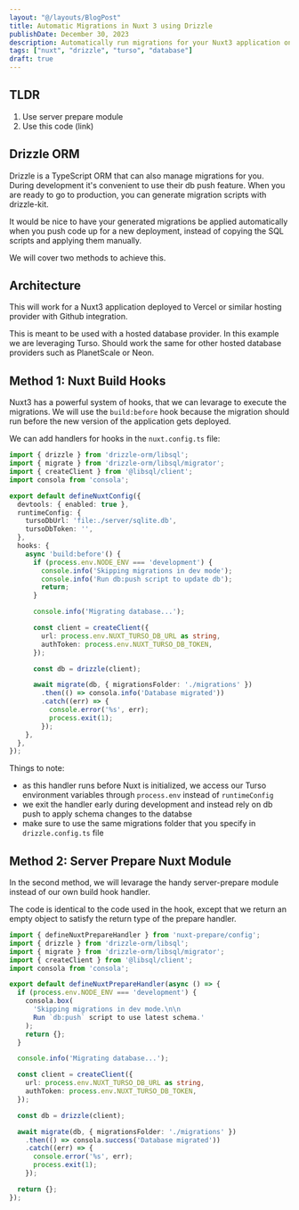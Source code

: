 ```yaml
---
layout: "@/layouts/BlogPost"
title: Automatic Migrations in Nuxt 3 using Drizzle
publishDate: December 30, 2023
description: Automatically run migrations for your Nuxt3 application on deployment.
tags: ["nuxt", "drizzle", "turso", "database"]
draft: true
---
```


## TLDR

1. Use server prepare module
2. Use this code (link)

## Drizzle ORM

Drizzle is a TypeScript ORM that can also manage migrations for you. During development it's convenient to use their db push feature. When you are ready to go to production, you can generate migration scripts with drizzle-kit.

It would be nice to have your generated migrations be applied automatically when you push code up for a new deployment, instead of copying the SQL scripts and applying them manually.

We will cover two methods to achieve this.

## Architecture

This will work for a Nuxt3 application deployed to Vercel or similar hosting provider with Github integration.

This is meant to be used with a hosted database provider. In this example we are leveraging Turso. Should work the same for other hosted database providers such as PlanetScale or Neon.

## Method 1: Nuxt Build Hooks

Nuxt3 has a powerful system of hooks, that we can levarage to execute the migrations. We will use the `build:before` hook because the migration should run before the new version of the application gets deployed.

We can add handlers for hooks in the `nuxt.config.ts` file:

```ts
import { drizzle } from 'drizzle-orm/libsql';
import { migrate } from 'drizzle-orm/libsql/migrator';
import { createClient } from '@libsql/client';
import consola from 'consola';

export default defineNuxtConfig({
  devtools: { enabled: true },
  runtimeConfig: {
    tursoDbUrl: 'file:./server/sqlite.db',
    tursoDbToken: '',
  },
  hooks: {
    async 'build:before'() {
      if (process.env.NODE_ENV === 'development') {
        console.info('Skipping migrations in dev mode');
        console.info('Run db:push script to update db');
        return;
      }

      console.info('Migrating database...');

      const client = createClient({
        url: process.env.NUXT_TURSO_DB_URL as string,
        authToken: process.env.NUXT_TURSO_DB_TOKEN,
      });

      const db = drizzle(client);

      await migrate(db, { migrationsFolder: './migrations' })
        .then(() => consola.info('Database migrated'))
        .catch((err) => {
          console.error('%s', err);
          process.exit(1);
        });
    },
  },
});

```

Things to note:
- as this handler runs before Nuxt is initialized, we access our Turso environment variables through `process.env` instead of `runtimeConfig`
- we exit the handler early during development and instead rely on db push to apply schema changes to the databse
- make sure to use the same migrations folder that you specify in `drizzle.config.ts` file

## Method 2: Server Prepare Nuxt Module

In the second method, we will levarage the handy server-prepare module instead of our own build hook handler.

The code is identical to the code used in the hook, except that we return an empty object to satisfy the return type of the prepare handler.

```ts
import { defineNuxtPrepareHandler } from 'nuxt-prepare/config';
import { drizzle } from 'drizzle-orm/libsql';
import { migrate } from 'drizzle-orm/libsql/migrator';
import { createClient } from '@libsql/client';
import consola from 'consola';

export default defineNuxtPrepareHandler(async () => {
  if (process.env.NODE_ENV === 'development') {
    consola.box(
      'Skipping migrations in dev mode.\n\n
      Run `db:push` script to use latest schema.'
    );
    return {};
  }

  console.info('Migrating database...');

  const client = createClient({
    url: process.env.NUXT_TURSO_DB_URL as string,
    authToken: process.env.NUXT_TURSO_DB_TOKEN,
  });

  const db = drizzle(client);

  await migrate(db, { migrationsFolder: './migrations' })
    .then(() => consola.success('Database migrated'))
    .catch((err) => {
      console.error('%s', err);
      process.exit(1);
    });

  return {};
});

```
